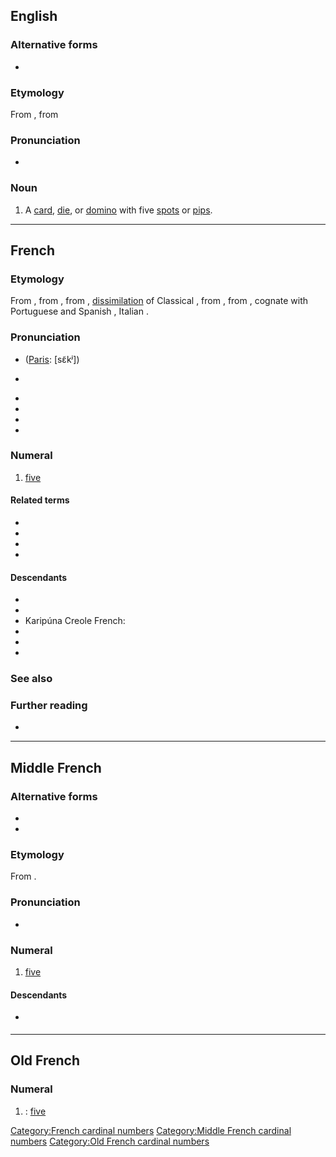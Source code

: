 ==English==

===Alternative forms===
* {{l|en|cinque}}

=== Etymology ===
From {{der|en|frm|cinq}}, from {{der|en|la|quīnque|}}

===Pronunciation===
* {{IPA|en|/sɪŋk/}}

===Noun===
{{en-noun}}

# {{lb|en|archaic|dice|card games|dominoes}} A [[card]], [[die]], or [[domino]] with five [[spot]]s or [[pip]]s.

----

==French==

===Etymology===
From {{inh|fr|frm|cinq}}, from {{inh|fr|fro|cinc}}, from {{inh|fr|VL.|*cinque}}, [[dissimilation]] of Classical {{inh|fr|la|quīnque||five}}, from {{inh|fr|itc-pro|}}, from {{inh|fr|ine-pro|*pénkʷe}}, cognate with Portuguese and Spanish {{m|es|cinco}}, Italian {{m|it|cinque}}.

===Pronunciation===
* {{fr-IPA|cinque}} ([[Paris]]: [sɛ̃kʲ])
* {{q|archaic|before a consonant}} {{fr-IPA}}
* {{audio|fr|Fr-cinq-fr.ogg|Audio (France)}}
* {{audio|fr|Qc-cinq-2.ogg|Audio (Quebec)}}
* {{audio|fr|Qc-cinq-1.ogg|Audio (CAN)}}
* {{homophones|fr|scinque|scinques}}

===Numeral===
{{number box|fr|5}}
{{head|fr|numeral}}

# [[five]]
#: {{ux|fr|Mon père a '''cinq''' sœurs.|t=My father has '''five''' sisters.}}

====Related terms====
* {{l|fr|cinq-à-sept}}
* {{l|fr|cinquante}}
* {{l|fr|cinquième}}
* {{l|fr|quint}}

====Descendants====
* {{desc|gcr|senk}}
* {{desc|ht|senk}}
* Karipúna Creole French: {{l|kmv|sẽk}}
* {{desc|lou|senk}}
* {{desc|mfe|senk}}
* {{desc|crs|senk}}

===See also===
{{table:playing cards/fr}}

===Further reading===
* {{R:TLFi}}

[[Category:French cardinal numbers]]

----

==Middle French==

===Alternative forms===
* {{l|frm|cinc}}
* {{l|frm|cincq}}

===Etymology===
From {{inh|frm|fro|cinc}}.

===Pronunciation===
* {{IPA|frm|qual1=in isolation or before a vowel|/sĩːk/|qual2=before a consonant|/sĩː/}}

===Numeral===
{{head|frm|numeral|invariable}}

# [[five]]

====Descendants====
* {{desc|fr|cinq}} {{see desc}}

[[Category:Middle French cardinal numbers]]

----

==Old French==

===Numeral===
{{head|fro|numeral}}

# {{alternative form of|fro|cinc}}: [[five]]

[[Category:Old French cardinal numbers]]